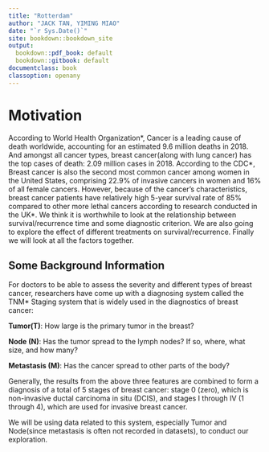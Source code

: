 ```yaml
---
title: "Rotterdam"
author: "JACK TAN, YIMING MIAO"
date: "`r Sys.Date()`"
site: bookdown::bookdown_site
output: 
  bookdown::pdf_book: default
  bookdown::gitbook: default
documentclass: book
classoption: openany
---
```


# Motivation

According to World Health Organization$*$, Cancer is a leading cause of death worldwide, accounting for an estimated 9.6 million deaths in 2018. And amongst all cancer types, breast cancer(along with lung cancer) has the top cases of death: 2.09 million cases in 2018. According to the CDC$*$, Breast cancer is also the second most common cancer among women in the United States, comprising 22.9% of invasive cancers in women and 16% of all female cancers. However, because of the cancer's characteristics, breast cancer patients have relatively high 5-year survival rate of 85% compared to other more lethal cancers according to research conducted in the UK$*$. We think it is worthwhile to look at the relationship between survival/recurrence time and some diagnostic criterion. We are also going to explore the effect of different treatments on survival/recurrence. Finally we will look at all the factors together.

## Some Background Information

For doctors to be able to assess the severity and different types of breast cancer, researchers have come up with a diagnosing system called the TNM$*$ Staging system that is widely used in the diagnostics of breast cancer:

**Tumor(T)**: How large is the primary tumor in the breast? 

**Node (N)**: Has the tumor spread to the lymph nodes? If so, where, what size, and how many?

**Metastasis (M)**: Has the cancer spread to other parts of the body?

Generally, the results from the above three features are combined to form a diagnosis of a total of 5 stages of breast cancer: stage 0 (zero), which is non-invasive ductal carcinoma in situ (DCIS), and stages I through IV (1 through 4), which are used for invasive breast cancer.

We will be using data related to this system, especially Tumor and Node(since metastasis is often not recorded in datasets), to conduct our exploration.



